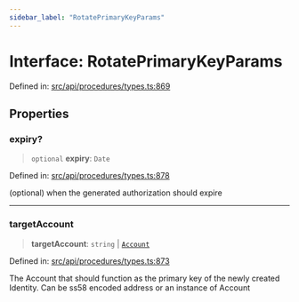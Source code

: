 ```yaml
---
sidebar_label: "RotatePrimaryKeyParams"
---
```


# Interface: RotatePrimaryKeyParams

Defined in: [src/api/procedures/types.ts:869](https://github.com/PolymeshAssociation/polymesh-sdk/blob/bee6a2fe7a8ce5db42a6982e793782182cde2153/src/api/procedures/types.ts#L869)

## Properties

### expiry?

> `optional` **expiry**: `Date`

Defined in: [src/api/procedures/types.ts:878](https://github.com/PolymeshAssociation/polymesh-sdk/blob/bee6a2fe7a8ce5db42a6982e793782182cde2153/src/api/procedures/types.ts#L878)

(optional) when the generated authorization should expire

***

### targetAccount

> **targetAccount**: `string` \| [`Account`](../../../entities/Account/classes/Account.mdx)

Defined in: [src/api/procedures/types.ts:873](https://github.com/PolymeshAssociation/polymesh-sdk/blob/bee6a2fe7a8ce5db42a6982e793782182cde2153/src/api/procedures/types.ts#L873)

The Account that should function as the primary key of the newly created Identity. Can be ss58 encoded address or an instance of Account
